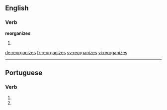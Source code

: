 ==English==

===Verb===
'''reorganizes'''

# {{en-third-person singular of|reorganize}}

[[de:reorganizes]]
[[fr:reorganizes]]
[[sv:reorganizes]]
[[vi:reorganizes]]

----
==Portuguese==

===Verb===
{{head|pt|verb form}}
# {{conjugation of|reorganizar||2|s|present|subjunctive|lang=pt}}
# {{conjugation of|reorganizar||2|s|negative|imperative|lang=pt}}
{{rfc-auto}}